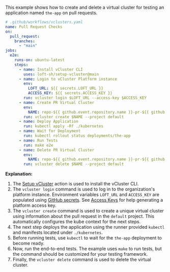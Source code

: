 This example shows how to create and delete a virtual cluster for testing an application named `the-app` on pull requests.

```yaml
# .github/workflows/vclusters.yaml
name: Pull Request Checks
on:
  pull_request:
    branches:
      - "main"
jobs:
  e2e:
    runs-on: ubuntu-latest
    steps:
      - name: Install vCluster CLI
        uses: loft-sh/setup-vcluster@main
      - name: Login to vCluster Platform instance
        env:
          LOFT_URL: ${{ secrets.LOFT_URL }}
          ACCESS_KEY: ${{ secrets.ACCESS_KEY }}
        run: vcluster login $LOFT_URL --access-key $ACCESS_KEY
      - name: Create PR Virtual Cluster
        env:
          NAME: repo-${{ github.event.repository.name }}-pr-${{ github.event.pull_request.number }}
        run: vcluster create $NAME --project default
      - name: Deploy Application
        run: kubectl apply -Rf ./kubernetes
      - name: Wait for Deployment
        run: kubectl rollout status deployments/the-app
      - name: Run Tests
        run: make e2e
      - name: Delete PR Virtual Cluster
        env:
          NAME: repo-${{ github.event.repository.name }}-pr-${{ github.event.pull_request.number }}
        run: vcluster delete $NAME --project default
```

**Explanation:**

1. The [Setup vCluster](https://github.com/loft-sh/setup-vcluster) action is used to install the vCluster CLI.
2. The `vcluster login` command is used to log in to the organization's platform instance. Environment variables `LOFT_URL` and `ACCESS_KEY` are populated using [GitHub secrets](https://docs.github.com/en/actions/security-guides/using-secrets-in-github-actions). See [Access Keys](https://www.vcluster.com/docs/platform/administer/users-permissions/access-keys) for help generating a platform access key.
3. The `vcluster create` command is used to create a unique virtual cluster using information about the pull request in the `default` project. This automatically configures the kube context for the next steps.
4. The next step deploys the application using the runner provided `kubectl` and manifests located under `./kubernetes`.
5. Before running tests, use `kubectl` to wait for the `the-app` deployment to become ready.
6. Now, run the end-to-end tests. The example uses `make` to run tests, but the command should be customized for your testing framework.
7. Finally, the `vcluster delete` command is used to delete the virtual cluster.
